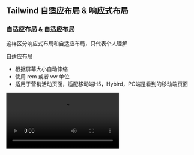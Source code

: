 ## Tailwind 自适应布局 & 响应式布局

### 自适应布局 & 自适应布局

这样区分响应式布局和自适应布局，只代表个人理解

自适应布局

- 根据屏幕大小自动伸缩
- 使用 rem 或者 vw 单位
- 适用于营销活动页面，适配移动端H5，Hybird，PC端是看到的移动端页面

<video src="/posts/responsive/media3.mov" controls />

响应式布局：

- 根据屏幕大小自动调整布局
- 使用媒体查询，单位基本只需要使用 px
- 使用flex,grid,百分比布局

<video src="/posts/responsive/media2.mov" controls />

### 自适应布局实现

自适应布局会随着屏幕大小自动伸缩，所以需要使用 rem 或者 vw 单位，rem 是相对于根元素的 font-size，vw 是相对于视口的宽度

在 tailwind 中使用 vw 的话，相对于 rem 没有那么方便，因为 tailwind 中字体是 rem 单位，用vw如果想要限制在pc上看到的大小，往往需要写两套，也就是正常写一套vw然后媒体查询还要写一套

<Sandpack>

```js
import { useState } from 'react'
import './styles.css'

export default function App() {
  return (
    <div className="container">
      <h1>自适应布局示例</h1>
      <div className="responsive-box">
        <p>这个盒子会根据屏幕大小自动伸缩</p>
      </div>
    </div>
  )
}
```

```css src/styles.css
.container {
  height: 100vh;
  width: 100vw;
  display: flex;
  flex-direction: column;
  align-items: center;
  justify-content: center;
  background: linear-gradient(135deg, #667eea 0%, #764ba2 100%);
  color: white;
  font-family: Arial, sans-serif;
}

.responsive-box {
  background: rgba(255, 255, 255, 0.1);
  border: 2px solid rgba(255, 255, 255, 0.2);
  border-radius: 10px;
  padding: 2rem;
  margin: 1rem;
  backdrop-filter: blur(10px);
  width: 80vw;
  max-width: 500px;
  text-align: center;
  transition: transform 0.3s ease;
}

.responsive-box:hover {
  transform: scale(1.05);
}

h1 {
  font-size: 4vw;
  margin-bottom: 2rem;
  text-shadow: 2px 2px 4px rgba(0, 0, 0, 0.3);
}

@media (max-width: 768px) {
  h1 {
    font-size: 6vw;
  }

  .responsive-box {
    padding: 1rem;
    width: 90vw;
  }
}
```

</Sandpack>

### 响应式布局实现

需要特别注意的是 tailwind 中需要移动端优先

### 图片的响应式
